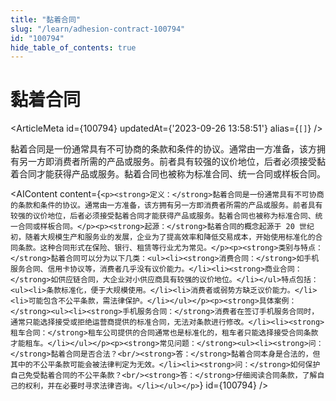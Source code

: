 ```yaml
---
title: "黏着合同"
slug: "/learn/adhesion-contract-100794"
id: "100794"
hide_table_of_contents: true
---
```



# 黏着合同

<ArticleMeta id={100794} updatedAt={'2023-09-26 13:58:51'} alias={`[]`} />
<div className='border-solid border-b border-t-0 my-4 border-[var(--ifm-color-gray-300)]' />

黏着合同是一份通常具有不可协商的条款和条件的协议。通常由一方准备，该方拥有另一方即消费者所需的产品或服务。前者具有较强的议价地位，后者必须接受黏着合同才能获得产品或服务。黏着合同也被称为标准合同、统一合同或样板合同。

<AIContent content={`<p><strong>定义：</strong>黏着合同是一份通常具有不可协商的条款和条件的协议。通常由一方准备，该方拥有另一方即消费者所需的产品或服务。前者具有较强的议价地位，后者必须接受黏着合同才能获得产品或服务。黏着合同也被称为标准合同、统一合同或样板合同。</p><p><strong>起源：</strong>黏着合同的概念起源于 20 世纪初，随着大规模生产和服务业的发展，企业为了提高效率和降低交易成本，开始使用标准化的合同条款。这种合同形式在保险、银行、租赁等行业尤为常见。</p><p><strong>类别与特点：</strong>黏着合同可以分为以下几类：<ul><li><strong>消费合同：</strong>如手机服务合同、信用卡协议等，消费者几乎没有议价能力。</li><li><strong>商业合同：</strong>如供应链合同，大企业对小供应商具有较强的议价地位。</li></ul>特点包括：<ul><li>条款标准化，便于大规模使用。</li><li>消费者或弱势方缺乏议价能力。</li><li>可能包含不公平条款，需法律保护。</li></ul></p><p><strong>具体案例：</strong><ul><li><strong>手机服务合同：</strong>消费者在签订手机服务合同时，通常只能选择接受或拒绝运营商提供的标准合同，无法对条款进行修改。</li><li><strong>租车合同：</strong>租车公司提供的合同通常也是标准化的，租车者只能选择接受合同条款才能租车。</li></ul></p><p><strong>常见问题：</strong><ul><li><strong>问：</strong>黏着合同是否合法？<br/><strong>答：</strong>黏着合同本身是合法的，但其中的不公平条款可能会被法律判定为无效。</li><li><strong>问：</strong>如何保护自己免受黏着合同的不公平条款？<br/><strong>答：</strong>仔细阅读合同条款，了解自己的权利，并在必要时寻求法律咨询。</li></ul></p>`} id={100794} />
